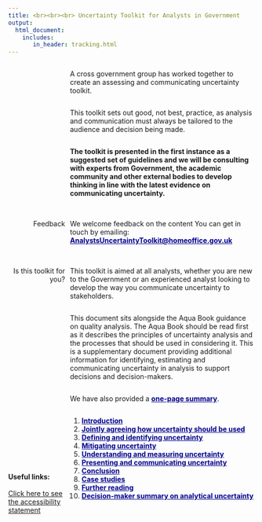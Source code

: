 ---
title: <br><br><br> Uncertainty Toolkit for Analysts in Government
output:
  html_document:
    includes:
       in_header: tracking.html
---

<style type="text/css">

#TOC {
margin-top: 100px;
}

.leftA{
float: left;
width: 100%;
font-weight: bold;
}

.rightA{
float:right;
width: 75%;
}

.leftB{
float: left;
text-align: right;
width: 23%;
}

.footer{
  position: relative; 
  margin-top: 450px; 
  height = 100px; 
  width: 100%;
  text-align: left
}

.
</style>

<div class = "rightA">
A cross government group has worked together to create an assessing and communicating uncertainty toolkit.
</div>

<div class = "rightA">
This toolkit sets out good, not best, practice, as analysis and communication must always be tailored to the audience and decision being made. 
</div>

<div class = "rightA">
<b>The toolkit is presented in the first instance as a suggested set of guidelines and we will be consulting with experts from Government, the academic community and other external bodies to develop thinking in line with the latest evidence on communicating uncertainty.</b> 
</div>
<br>

<div class = "rightA">
<br>
We welcome feedback on the content You can get in touch by emailing: <br><a href= "mailto:AnalystsUncertaintyToolkit@homeoffice.gov.uk" style="color: DARKBLUE;"> <b>AnalystsUncertaintyToolkit@homeoffice.gov.uk</b></a>
<br>
</div>

<div class = "leftB">
<br>
Feedback
<br>
</div>

<div style="clear: both;"></div>

<div class = "leftB">
<br>
Is this toolkit for you?
</div>

<div class = "rightA">
<br>
This toolkit is aimed at all analysts, whether you are new to the Government or an experienced analyst looking to develop the way you communicate uncertainty to stakeholders. 
</div>

<div class = "rightA">
This document sits alongside the Aqua Book guidance on quality analysis. The Aqua Book should be read first as it describes the principles of uncertainty analysis and the processes that should be used in considering it. This is a supplementary document providing additional information for identifying, estimating and communicating uncertainty in analysis to support decisions and decision-makers.  
</div>

<div class = "rightA">
We have also provided a <a href = "https://analystsuncertaintytoolkit.github.io/UncertaintyWeb/exec.html" style="color: DARKBLUE;"><b>one-page summary</b></a>.
</div>

<div class = "rightA">
1. <a href = "https://analystsuncertaintytoolkit.github.io/UncertaintyWeb/introduction.html" style="color: DARKBLUE;"> <b>Introduction</b></a>
2. <a href = "https://analystsuncertaintytoolkit.github.io/UncertaintyWeb/chapter_1.html" style="color: DARKBLUE;"> <b>Jointly agreeing how uncertainty should be used</b></a>
3. <a href = "https://analystsuncertaintytoolkit.github.io/UncertaintyWeb/chapter_2.html" style="color: DARKBLUE;"> <b>Defining and identifying uncertainty</b></a>
4. <a href = "chapter_5.html" style="color: DARKBLUE;"> <b>Mitigating uncertainty</b></a>
5. <a href = "https://analystsuncertaintytoolkit.github.io/UncertaintyWeb/chapter_3.html" style="color: DARKBLUE;"> <b>Understanding and measuring uncertainty</b></a>
6. <a href = "https://analystsuncertaintytoolkit.github.io/UncertaintyWeb/chapter_4.html" style="color: DARKBLUE;"> <b>Presenting and communicating uncertainty</b></a>
7. <a href = "https://analystsuncertaintytoolkit.github.io/UncertaintyWeb/Conclusion.html" style="color: DARKBLUE;"> <b>Conclusion</b></a>
8. <a href = "https://analystsuncertaintytoolkit.github.io/UncertaintyWeb/case_studies.html" style="color: DARKBLUE;"> <b>Case studies</b></a>
9. <a href = "https://analystsuncertaintytoolkit.github.io/UncertaintyWeb/further_reading.html" style="color: DARKBLUE;"> <b>Further reading</b></a>
10. <a href = "https://analystsuncertaintytoolkit.github.io/UncertaintyWeb/exec.html" style="color: DARKBLUE;"> <b>Decision-maker summary on analytical uncertainty</b></a>
</div>

<div class="footer">
<b>Useful links:</b>
<br><br>
<a href="accessibility.html">Click here to see the accessibility statement</a>
</div>

<head>
  <script src="https://ajax.googleapis.com/ajax/libs/jquery/3.4.1/jquery.min.js"></script>
<style>
  /* This is the css styling of the PopUpm this can be edited to change the appearance */
#gdprPopup {
    background-color: rgba(20,20,20,0.8);
    min-height: 26px;
    font-size: 14px;
    color: #ccc;
    line-height: 26px;
    padding: 8px 0 8px 30px;
    font-family: "Trebuchet MS",Helvetica,sans-serif;
    position: fixed;
    bottom: 0;
    left: 0;
    right: 0;
    display: none;
    z-index: 9999;
}
#gdprPopup a {
    color: #4B8EE7;
    text-decoration: none;
}
#closegdprPopup {
    float: right;
    display: inline-block;
    cursor: pointer;
    height: 20px;
    width: 20px;
    margin: -15px 0 0 0;
    font-weight: bold;
}
#closegdprPopup:hover {
    color: #FFF;
}
#gdprPopup a.gdprPopupOK {
    background-color: #F1D600;
    color: #000;
    display: inline-block;
    border-radius: 5px;
    padding: 0 20px;
    cursor: pointer;
    float: right;
    margin: 0 60px 0 10px;
}
#gdprPopup a.gdprPopupOK:hover {
    background-color: #E0C91F;
}
/* End of css styling */


</style>
</head>

<body>
<script>
// This is the js function to animate the popup //
// The value 2000 sets the length of time before it appears, this can be changed to any value (e.g 4 seconds = 4000) //
// fadeIn and fadeOut are set to 200, this can be changed to change the transition period  //

  $(document).ready(function(){
      setTimeout(function () {
          $("#gdprPopup").fadeIn(200);
       }, 2000);
      $("#closegdprPopup, .gdprPopupOK").click(function() {
          $("#gdprPopup").fadeOut(200);
      });
  });
</script>

<div id="gdprPopup">
<div id="closegdprPopup">x
</div>
  In the government we respect your concerns about privacy and value the relationship that we have with you.

  We use technology on our website to collect information that helps us enhance the experience and tailor our products to our users. Read the MORE INFORMATION page for further details of what is collected.
<a href="#" target="_blank">More info</a>
<a class="gdprPopupOK">That's Fine</a>
</div>

</body>


